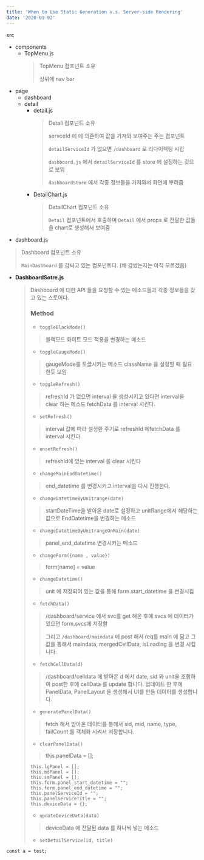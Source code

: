```yaml
---
title: 'When to Use Static Generation v.s. Server-side Rendering'
date: '2020-01-02'
---
```


src

- components
  - TopMenu.js
    > TopMenu 컴포넌트 소유
    >
    > 상위에 nav bar
- page
  - dashboard
  - detail
    - detail.js
      > Detail 컴포넌트 소유
      >
      > servceId 에 에 의존하여 값을 가져와 보여주는 주는 컴포넌트
      >
      > `detailServiceId` 가 없으면 `/dashboard` 로 리다이렉팅 시킴
      >
      > `dashboard.js` 에서 `detailServiceId` 를 store 에 설정하는 것으로 보임
      >
      > `dashboardStore` 에서 각종 정보들을 가져와서 화면에 뿌려줌
    - DetailChart.js
      > DetailChart 컴포넌트 소유
      >
      > `Detail` 컴포넌트에서 호출하며 `Detail` 에서 props 로 전달한 값들을 chart로 생성해서 보여줌
- dashboard.js

> Dashboard 컴포넌트 소유
>
> `MainDashboard` 를 감싸고 있는 컴포넌트다. (왜 감쌌는지는 아직 모르겠음)

- **DashboardSotre.js**
  > Dashboard 에 대한 API 들을 요청할 수 있는 메소드들과 각종 정보들을 갖고 있는 스토어다.
  >
  > ### Method
  >
  > - `toggleBlackMode()`
  >
  > > 블랙모드 화이트 모드 적용을 변경하는 메소드
  >
  > - `toggleGaugeMode()`
  >
  > > gaugeMode를 토글시키는 메소드 className 을 설정할 때 필요 한듯 보임
  >
  > - `toggleRefresh()`
  >
  > > refreshId 가 없으면 interval 을 생성시키고 있다면 interval을 clear 하는 메소드 fetchData 를 interval 시킨다.
  >
  > - `setRefresh()`
  >
  > > interval 값에 따라 설정한 주기로 refreshId 에fetchData 를 interval 시킨다.
  >
  > - `unsetRefresh()`
  >
  > > refreshId에 있는 interval 을 clear 시킨다
  >
  > - `changeMainEndDatetime()`
  >
  > > end_datetime 를 변경시키고 interval을 다시 진행한다.
  >
  > - `changeDatetimeByUnitrange(date)`
  >
  > > startDateTime을 받아온 date로 설정하고 unitRange에서 해당하는 값으로 EndDatetime을 변경하는 메소드
  >
  > - `changeDatetimeByUnitrangeOnMain(date)`
  >
  > > panel_end_datetime 변경시키는 메소드
  >
  > - `changeForm({name , value})`
  >
  > > form[name] = value
  >
  > - `changeDatetime()`
  >
  > > unit 에 저장되어 있는 값을 통해 form.start_datetime 을 변경시킴
  >
  > - `fetchData()`
  >
  > > /dashboard/service 에서 svc를 get 해온 후에 svcs 에 데이터가 있으면 form.svcs에 저장함
  > >
  > > 그리고 `/dashboard/maindata` 에 post 해서 req를 main 에 담고 그 값을 통해서 maindata, mergedCellData, isLoading 을 변경 시킵니다.
  >
  > - `fetchCellData(d)`
  >
  > > /dashboard/celldata 에 받아온 d 에서 date, sid 와 unit을 조합하여 post한 후에 cellData 를 update 합니다. 업데이트 한 후에 PanelData, PanelLayout 을 생성해서 UI를 만들 데이터를 생성합니다.
  >
  > - `generatePanelData()`
  >
  > > fetch 해서 받아온 데이터를 통해서 sid, mid, name, type, failCount 를 객체화 시켜서 저장합니다.
  >
  > - `clearPanelData()`
  >
  > > this.panelData = [];
  >
  >     this.lgPanel = [];
  >     this.mdPanel = [];
  >     this.smPanel = [];
  >     this.form.panel_start_datetime = "";
  >     this.form.panel_end_datetime = "";
  >     this.panelServiceId = "";
  >     this.panelServiceTitle = "";
  >     this.deviceData = {};
  >
  > >
  >
  > - `updateDeviceData(data)`
  >
  > > deviceData 에 전달된 data 를 하나씩 넣는 메소드
  >
  > - `setDetailService(id, title)`

```
const a = test;
```
